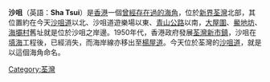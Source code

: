 {{otheruses|subject=昔日荃灣海角|other=名為沙咀的地方|沙咀 (消歧義)}}

'''沙咀'''（英語：'''Sha Tsui'''）是[[香港|香港]]一個[[:Category:香港已消失海角|曾經存在過的]][[海角|海角]]，位於[[新界|新界]][[荃灣|荃灣]]北部，其位置約在今天[[沙咀道|沙咀道]]以北、沙咀道遊樂場以東、[[青山公路|青山公路]]以南，[[大屋圍|大屋圍]]、[[鱟地坊|鱟地坊]]、[[海壩村|海壩村]]舊址就是位於沙咀之岸邊。1950年代，香港政府發展[[荃灣新市鎮|荃灣新市鎮]]，沙咀在[[填海|填海]]工程後，已經消失，而海岸線亦移出至[[楊屋道|楊屋道]]。今天位於荃灣的[[沙咀道|沙咀道]]，就是以這個海角命名。

{{HK-geo-stub}}
{{香港已消失海角}}
{{Tw-places}}
[[Category:荃灣|Category:荃灣]]